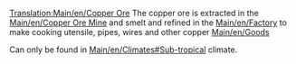 [[Translation:Main/en/Copper Ore]]{{en/-}}
{{en/Cargo|name=Copper Ore
|image=Copperoremine.png
|produced=[[Main/en/Copper Ore Mine]]
|accepted=[[Main/en/Factory]]
}}
The copper ore is extracted in the [[Main/en/Copper Ore Mine]] and smelt and refined in the [[Main/en/Factory]] to make cooking utensile, pipes, wires and other copper [[Main/en/Goods]]

Can only be found in [[Main/en/Climates#Sub-tropical]] climate.